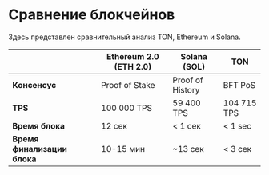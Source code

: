 
# Сравнение блокчейнов

Здесь представлен сравнительный анализ TON, Ethereum и Solana.

|                             | Ethereum 2.0 (ETH 2.0) | Solana (SOL)     | TON         |
| --------------------------- | ---------------------- | ---------------- | ----------- |
| **Консенсус**               | Proof of Stake         | Proof of History | BFT PoS     |
| **TPS**                     | 100 000 TPS            | 59 400 TPS       | 104 715 TPS |
| **Время блока**             | 12 сек                 | < 1 сек          | < 1 sec     |
| **Время финализации блока** | 10-15 мин              | ~13 сек          | < 3 сек     |

<Feedback />

